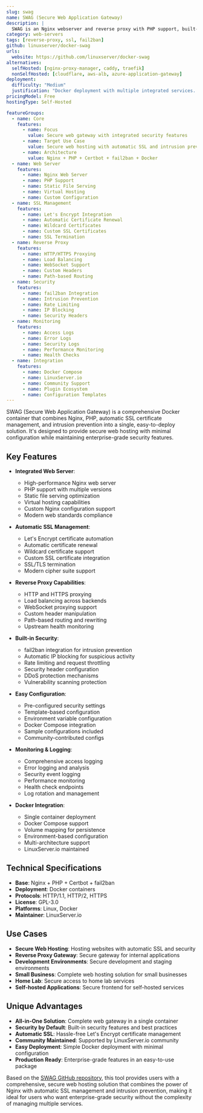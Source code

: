 ```yaml
---
slug: swag
name: SWAG (Secure Web Application Gateway)
description: |
  SWAG is an Nginx webserver and reverse proxy with PHP support, built-in Certbot (Let's Encrypt) client and fail2ban integration. It provides a comprehensive solution for secure web hosting with automatic SSL certificates and intrusion prevention.
category: web-servers
tags: [reverse-proxy, ssl, fail2ban]
github: linuxserver/docker-swag
urls:
  website: https://github.com/linuxserver/docker-swag
alternatives:
  selfHosted: [nginx-proxy-manager, caddy, traefik]
  nonSelfHosted: [cloudflare, aws-alb, azure-application-gateway]
deployment:
  difficulty: "Medium"
  justification: "Docker deployment with multiple integrated services. Requires configuration of SSL, reverse proxy, and security features."
pricingModel: Free
hostingType: Self-Hosted

featureGroups:
  - name: Core
    features:
      - name: Focus
        value: Secure web gateway with integrated security features
      - name: Target Use Case
        value: Secure web hosting with automatic SSL and intrusion prevention
      - name: Architecture
        value: Nginx + PHP + Certbot + fail2ban + Docker
  - name: Web Server
    features:
      - name: Nginx Web Server
      - name: PHP Support
      - name: Static File Serving
      - name: Virtual Hosting
      - name: Custom Configuration
  - name: SSL Management
    features:
      - name: Let's Encrypt Integration
      - name: Automatic Certificate Renewal
      - name: Wildcard Certificates
      - name: Custom SSL Certificates
      - name: SSL Termination
  - name: Reverse Proxy
    features:
      - name: HTTP/HTTPS Proxying
      - name: Load Balancing
      - name: WebSocket Support
      - name: Custom Headers
      - name: Path-based Routing
  - name: Security
    features:
      - name: fail2ban Integration
      - name: Intrusion Prevention
      - name: Rate Limiting
      - name: IP Blocking
      - name: Security Headers
  - name: Monitoring
    features:
      - name: Access Logs
      - name: Error Logs
      - name: Security Logs
      - name: Performance Monitoring
      - name: Health Checks
  - name: Integration
    features:
      - name: Docker Compose
      - name: LinuxServer.io
      - name: Community Support
      - name: Plugin Ecosystem
      - name: Configuration Templates
---
```


SWAG (Secure Web Application Gateway) is a comprehensive Docker container that combines Nginx, PHP, automatic SSL certificate management, and intrusion prevention into a single, easy-to-deploy solution. It's designed to provide secure web hosting with minimal configuration while maintaining enterprise-grade security features.

## Key Features

- **Integrated Web Server**:

  - High-performance Nginx web server
  - PHP support with multiple versions
  - Static file serving optimization
  - Virtual hosting capabilities
  - Custom Nginx configuration support
  - Modern web standards compliance

- **Automatic SSL Management**:

  - Let's Encrypt certificate automation
  - Automatic certificate renewal
  - Wildcard certificate support
  - Custom SSL certificate integration
  - SSL/TLS termination
  - Modern cipher suite support

- **Reverse Proxy Capabilities**:

  - HTTP and HTTPS proxying
  - Load balancing across backends
  - WebSocket proxying support
  - Custom header manipulation
  - Path-based routing and rewriting
  - Upstream health monitoring

- **Built-in Security**:

  - fail2ban integration for intrusion prevention
  - Automatic IP blocking for suspicious activity
  - Rate limiting and request throttling
  - Security header configuration
  - DDoS protection mechanisms
  - Vulnerability scanning protection

- **Easy Configuration**:

  - Pre-configured security settings
  - Template-based configuration
  - Environment variable configuration
  - Docker Compose integration
  - Sample configurations included
  - Community-contributed configs

- **Monitoring & Logging**:

  - Comprehensive access logging
  - Error logging and analysis
  - Security event logging
  - Performance monitoring
  - Health check endpoints
  - Log rotation and management

- **Docker Integration**:
  - Single container deployment
  - Docker Compose support
  - Volume mapping for persistence
  - Environment-based configuration
  - Multi-architecture support
  - LinuxServer.io maintained

## Technical Specifications

- **Base**: Nginx + PHP + Certbot + fail2ban
- **Deployment**: Docker containers
- **Protocols**: HTTP/1.1, HTTP/2, HTTPS
- **License**: GPL-3.0
- **Platforms**: Linux, Docker
- **Maintainer**: LinuxServer.io

## Use Cases

- **Secure Web Hosting**: Hosting websites with automatic SSL and security
- **Reverse Proxy Gateway**: Secure gateway for internal applications
- **Development Environments**: Secure development and staging environments
- **Small Business**: Complete web hosting solution for small businesses
- **Home Lab**: Secure access to home lab services
- **Self-hosted Applications**: Secure frontend for self-hosted services

## Unique Advantages

- **All-in-One Solution**: Complete web gateway in a single container
- **Security by Default**: Built-in security features and best practices
- **Automatic SSL**: Hassle-free Let's Encrypt certificate management
- **Community Maintained**: Supported by LinuxServer.io community
- **Easy Deployment**: Simple Docker deployment with minimal configuration
- **Production Ready**: Enterprise-grade features in an easy-to-use package

Based on the [SWAG GitHub repository](https://github.com/linuxserver/docker-swag), this tool provides users with a comprehensive, secure web hosting solution that combines the power of Nginx with automatic SSL management and intrusion prevention, making it ideal for users who want enterprise-grade security without the complexity of managing multiple services.
